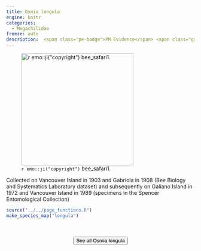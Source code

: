 ```yaml
---
title: Osmia longula
engine: knitr
categories:
  - Megachilidae
freeze: auto
description:  <span class="pe-badge">PM Evidence</span> <span class="gali-badge">Galiano</span>
---
```

![`r emo::ji("copyright")` bee_safari1.](https://inaturalist-open-data.s3.amazonaws.com/photos/107687885/medium.jpeg){height=300}

Collected on Vancouver Island in 1903 and Gabriola in 1908 (Bee Biology and Systematics Laboratory dataset) and subsequently on Galiano Island in 1972 and Vancouver Island in 1989 (specimens in the Spencer Entomological Collection)



```r
source("../../page_functions.R")
make_species_map("longula")
```
<br><br>
<center>


<a href="https://www.zoology.ubc.ca/entomology/main/Hymenoptera/Megachilidae/Osmia%20longula.php"><button type="button" class="btn btn-secondary">See all Osmia longula <i class="fa-solid fa-arrow-up-right-from-square"></i> </button></a>
</center>
